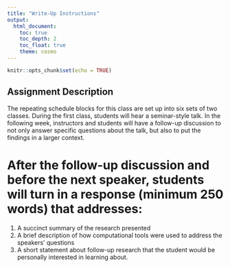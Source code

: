 ```yaml
---
title: "Write-Up Instructions"
output:
  html_document:
    toc: true
    toc_depth: 2
    toc_float: true
    theme: cosmo
---
```


```r
knitr::opts_chunk$set(echo = TRUE)
```
## Assignment Description  
The repeating schedule blocks for this class are set up into six sets of two classes. During the first class, students will hear a seminar-style talk. In the following week, instructors and students will have a follow-up discussion to not only answer specific questions about the talk, but also to put the findings in a larger context.  

# After the follow-up discussion and before the next speaker, students will turn in a response (minimum 250 words) that addresses:  

1. A succinct summary of the research presented  
2. A brief description of how computational tools were used to address the speakers’ questions  
3. A short statement about follow-up research that the student would be personally interested in learning about.  
